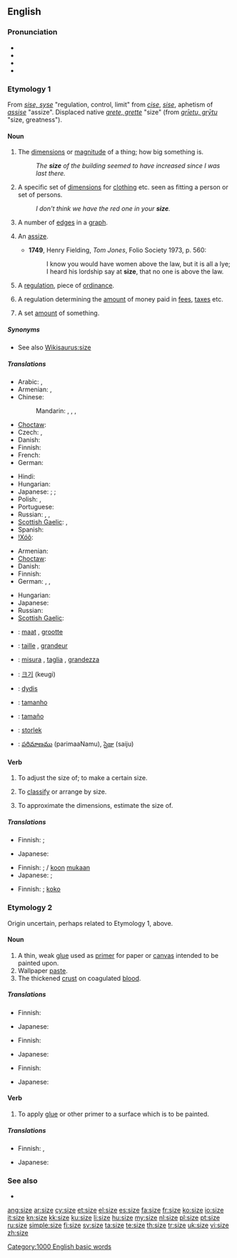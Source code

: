 ==English==

===Pronunciation===
* {{IPA|/saɪz/}}
* {{audio|en-us-size.ogg|Audio (US)}}
* {{rhymes|aɪz}}
* {{homophones|sighs}}

===Etymology 1===
From {{etyl|enm}} ''[[sise#Middle English|sise, syse]]'' "regulation, control, limit" from {{etyl|fro}} ''[[cise#Old French|cise]]'', ''[[sise#Old French|sise]]'', aphetism of ''[[assise]]'' "assize". Displaced native {{enm}} ''[[grete#Middle English|grete, grette]]'' "size" (from {{ang}} ''[[grietu#Old English|grīetu, grȳtu]]'' "size, greatness").

====Noun====
{{en-noun}}

# The [[dimensions]] or [[magnitude]] of a thing; how big something is.
#: ''The '''size''' of the building seemed to have increased since I was last there.''
# A specific set of [[dimension]]s for [[clothing]] etc. seen as fitting a person or set of persons.
#: ''I don't think we have the red one in your '''size'''.''
# {{graph theory}} A number of [[edges]] in a [[graph]].
# {{obsolete|_|except|_|dialectal}} An [[assize]].
#* '''1749''', Henry Fielding, ''Tom Jones'', Folio Society 1973, p. 560:
#*: I know you would have women above the law, but it is all a lye; I heard his lordship say at '''size''', that no one is above the law.
# {{obsolete}} A [[regulation]], piece of [[ordinance]].
# {{obsolete}} A regulation determining the [[amount]] of money paid in [[fees]], [[taxes]] etc.
# {{obsolete}} A set [[amount]] of something.

=====Synonyms=====
* See also [[Wikisaurus:size]]

=====Translations=====
{{trans-top|dimensions or magnitude of a thing}}
* Arabic: {{t|ar|مقاس|m|tr=maqaas}}, {{t|ar|حجم|m|tr=Hajm}}
* Armenian: {{t-|hy|չափ|tr=čap}},  {{t-|hy|մեծություն|tr=meçut’yun}}
* Chinese:
*: Mandarin: {{t-|cmn|尺寸|tr=chǐcùn|sc=Hani}}, {{t-|cmn|大小|tr=dàxiǎo|sc=Hani}}, {{t-|cmn|規模|sc=Hani}}, {{t-|cmn|规模|tr=guīmó|sc=Hani}}
* [[Choctaw]]: {{tø|cho|chito}}
* Czech: {{t-|cs|velikost|f}}, {{t+|cs|rozměr|m}}
* Danish: {{t-|da|størrelse|c}}
* Finnish: {{t+|fi|koko}}
* French: {{t+|fr|taille|f}}
* German: {{t+|de|Größe|f}}
{{trans-mid}}
* Hindi: {{t|hi|आकार|tr=ākār|xs=Hindi}}
* Hungarian: {{t+|hu|méret}}
* Japanese: {{qualifier|dimension or magnitude}} {{t|ja|大きさ|tr=ōkisa}}; {{qualifier|dimension}} {{t|ja|寸法|tr=sunpō}}; {{qualifier|magnitude}} {{t-|ja|規模|tr=kibo}}
* Polish: {{t+|pl|rozmiar|m}}, {{t+|pl|wielkość|f}}
* Portuguese: {{t|pt|tamanho|m}}
* Russian: {{t+|ru|размер|m|tr=razm'ér}}, {{t+|ru|величина|f|tr=v'eličiná}}, {{t|ru|объём|m|tr=objóm}}
* [[Scottish Gaelic]]: {{t-|gd|tomhas|m|xs=Scottish Gaelic}},  {{t-|gd|meudachd|f|xs=Scottish Gaelic}}
* Spanish: {{t+|es|tamaño|m}}
* [[!Xóõ]]: {{tø|nmn|ʻǁnàhã}}
{{trans-bottom}}

{{trans-top|a specific set of dimensions for clothing}}
* Armenian: {{t-|hy|չափս|tr=čaps}}
* [[Choctaw]]: {{tø|cho|chito}}
* Danish: {{t-|da|størrelse|c}}
* Finnish: {{t+|fi|koko}}
* German: {{t+|de|Größe|f}}, {{t-|de|Kleidergröße|f}}, {{t-|de|Konfektionsgröße|f}}
{{trans-mid}}
* Hungarian: {{t+|hu|méret}}
* Japanese: {{t-|ja|サイズ|tr=saizu}}
* Russian: {{t+|ru|размер|m|tr=razm'ér}}
* [[Scottish Gaelic]]: {{t-|gd|meudachd|f|xs=Scottish Gaelic}}
{{trans-bottom}}

{{trans-top|graph theory: a number of edges in a graph}}
{{trans-mid}}
{{trans-bottom}}

{{trans-see|assize}}

{{checktrans-top}}
* {{ttbc|nl}}: [[maat]] {{f}}, [[grootte]] {{f}}
* {{ttbc|fr}}: [[taille]] {{f}}, [[grandeur]] {{f}}
* {{ttbc|it}}: [[misura]] {{f}}, [[taglia]] {{f}}, [[grandezza]] {{f}}
{{trans-mid}}
* {{ttbc|Korean}}: [[크기]] (keugi)
* {{ttbc|Lithuanian}}: [[dydis]] {{m}}
* {{ttbc|pt}}: [[tamanho]] {{m}}
* {{ttbc|es}}: [[tamaño]] {{m}}
* {{ttbc|Swedish}}: [[storlek]] {{c}}
* {{ttbc|Telugu}}: [[పరిమాణము]] (parimaaNamu), [[సైజు]] (saiju)
{{trans-bottom}}

====Verb====
{{en-verb|siz|ing}}

# {{transitive}} To adjust the size of; to make a certain size.
# {{transitive}} To [[classify]] or arrange by size.
# {{context|transitive|colloquial}} To approximate the dimensions, estimate the size of.

=====Translations=====
{{trans-top|to adjust the size of}}
* Finnish: ; {{t+|fi|sovittaa}}
{{trans-mid}}
* Japanese: {{t|ja|合わせる|tr=awaseru}}
{{trans-bottom}}

{{trans-top|to classify or arrange by size}}
* Finnish: ; {{t-|fi|luokitella}}/{{t+|fi|lajitella}} [[koko|koon]] [[mukaan]]
* Japanese: {{qualifier|classify}} {{t|ja|大きさ順に選別する|tr=ōkisa-jun ni senbetsu-suru}}; {{qualifier|arrange}} {{t|ja|大きさ順に並べる|tr=ōkisa-jun ni naraberu}}
{{trans-mid}}
{{trans-bottom}}

{{trans-top|to estimate the size of}}
* Finnish: ; {{t+|fi|arvioida}} [[koko]]
{{trans-mid}}
{{trans-bottom}}

===Etymology 2===
Origin uncertain, perhaps related to Etymology 1, above.

====Noun====
{{en-noun}}

# A thin, weak [[glue]] used as [[primer]] for paper or [[canvas]] intended to be painted upon.
# Wallpaper [[paste]].
# The thickened [[crust]] on coagulated [[blood]].

=====Translations=====
{{trans-top|thin, weak glue intended to be painted upon}}
* Finnish: {{t|fi|pohjuste}}
{{trans-mid}}
* Japanese: {{t+|ja|どうさ|tr=dōsa}}
{{trans-bottom}}

{{trans-top|wallpaper paste}}
* Finnish: {{t-|fi|liisteri}}
{{trans-mid}}
* Japanese: {{t+|ja|糊|tr=nori}}
{{trans-bottom}}

{{trans-top|thickened crust on coagulated blood}}
* Finnish: {{t+|fi|rupi}}
{{trans-mid}}
* Japanese: {{t-|ja|血糊|tr=chinori}}
{{trans-bottom}}

====Verb====
{{en-verb|siz|ing}}

# {{transitive}} To apply [[glue]] or other primer to a surface which is to be painted.

=====Translations=====
{{trans-top|to apply primer to a surface which is to be painted}}
* Finnish: {{t|fi|pohjustaa}}, {{t|fi|pohjamaalata}}
{{trans-mid}}
* Japanese: {{t|ja|どうさをひく|tr=dōsa wo hiku}}
{{trans-bottom}}

===See also===
* {{Cite EB1911|Size}}

[[Category:1000 English basic words]]

[[ang:size]]
[[ar:size]]
[[cy:size]]
[[et:size]]
[[el:size]]
[[es:size]]
[[fa:size]]
[[fr:size]]
[[ko:size]]
[[io:size]]
[[it:size]]
[[kn:size]]
[[kk:size]]
[[ku:size]]
[[li:size]]
[[hu:size]]
[[my:size]]
[[nl:size]]
[[pl:size]]
[[pt:size]]
[[ru:size]]
[[simple:size]]
[[fi:size]]
[[sv:size]]
[[ta:size]]
[[te:size]]
[[th:size]]
[[tr:size]]
[[uk:size]]
[[vi:size]]
[[zh:size]]